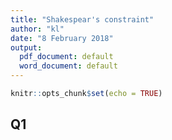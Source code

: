 ```yaml
---
title: "Shakespear's constraint"
author: "kl"
date: "8 February 2018"
output:
  pdf_document: default
  word_document: default
---
```


```r
knitr::opts_chunk$set(echo = TRUE)
```

## Q1


